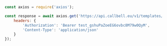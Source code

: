 ```js
const axios = require('axios');

const response = await axios.get('https://api.callbell.eu/v1/templates/ad42a09715814e6483b1c5debd6a2dbc', {
    headers: {
        'Authorization': 'Bearer test_gshuPaZoeEG6ovbc8M79w0QyM',
        'Content-Type': 'application/json'
    }
});

```